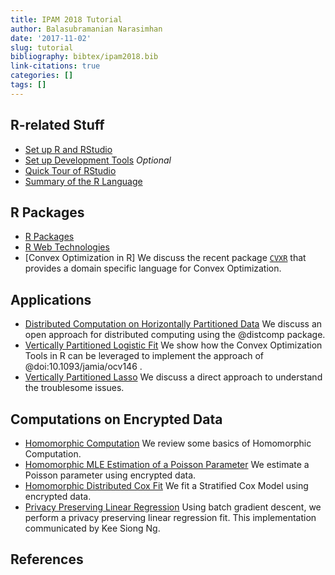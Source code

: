 ```yaml
---
title: IPAM 2018 Tutorial
author: Balasubramanian Narasimhan
date: '2017-11-02'
slug: tutorial
bibliography: bibtex/ipam2018.bib
link-citations: true
categories: []
tags: []
---
```


## R-related Stuff

- [Set up R and RStudio](/post/tutorial/setup-R/)
- [Set up Development Tools](/post/tutorial/setup-R-dev/) _Optional_
- [Quick Tour of RStudio](/post/tutorial/R-Studio/)
- [Summary of the R Language](/post/tutorial/R-Tour/)

## R Packages
- [R Packages](/post/tutorial/R-Packages/)
- [R Web Technologies](/post/tutorial/R-Web-Tech/)
- [Convex Optimization in R] We discuss the recent package
  [`CVXR`](https://cvxr.rbind.io) that provides a domain specific
  language for Convex Optimization.

## Applications 

- [Distributed Computation on Horizontally Partitioned
  Data](/post/tutorial/horizontal-partioning/) We discuss an open
  approach for distributed computing using the @distcomp package. 
- [Vertically Partitioned Logistic
  Fit](/post/tutorial/vertical-partitioned-logistic-ridged/) We show
  how the Convex Optimization Tools in R can be leveraged to implement
  the approach of @doi:10.1093/jamia/ocv146 . 
- [Vertically Partitioned Lasso](/post/tutorial/vertical-partitioned-lasso/) We discuss a
  direct approach to understand the troublesome issues.


## Computations on Encrypted Data

- [Homomorphic Computation](/post/tutorial/homomorphing-intro/) We review some
  basics of Homomorphic Computation.
- [Homomorphic MLE Estimation of a Poisson
  Parameter](/post/tutorial/homomorphing-mle/) We estimate a Poisson
  parameter using encrypted data.
- [Homomorphic Distributed Cox
  Fit](/post/tutorial/homomorphing-DHCox/) We fit a Stratified Cox
  Model using encrypted data.
- [Privacy Preserving Linear
  Regression](/post/tutorial/homomorphing-regression) Using batch
  gradient descent, we perform a privacy preserving linear regression
  fit. This implementation communicated by Kee Siong Ng.

## References
